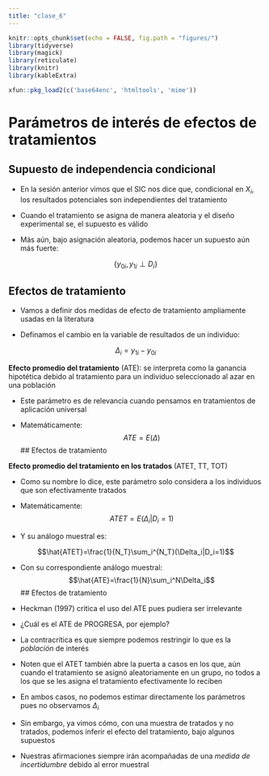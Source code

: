 ```yaml
---
title: "clase_6"
---
```


```r
knitr::opts_chunk$set(echo = FALSE, fig.path = "figures/")
library(tidyverse)
library(magick)
library(reticulate)
library(knitr)
library(kableExtra)

xfun::pkg_load2(c('base64enc', 'htmltools', 'mime'))
```

# Parámetros de interés de efectos de tratamientos

## Supuesto de independencia condicional

- En la sesión anterior vimos que el SIC nos dice que, condicional en $X_i$, los resultados potenciales son independientes del tratamiento

- Cuando el tratamiento se asigna de manera aleatoria y el diseño experimental se, el supuesto es válido

- Más aún, bajo asignación aleatoria, podemos hacer un supuesto aún más fuerte:

$$\{y_{0i},y_{1i}\perp D_i \}$$


## Efectos de tratamiento

- Vamos a definir dos medidas de efecto de tratamiento ampliamente usadas en la literatura

- Definamos el cambio en la variable de resultados de un individuo:

$$\Delta_i=y_{1i}-y_{0i}$$

**Efecto promedio del tratamiento** (ATE): se interpreta como la ganancia hipotética debido al tratamiento para un individuo seleccionado al azar en una población

- Este parámetro es de relevancia cuando pensamos en tratamientos de aplicación universal

- Matemáticamente:
$$ATE=E(\Delta)$$
## Efectos de tratamiento

**Efecto promedio del tratamiento en los tratados** (ATET, TT, TOT)

- Como su nombre lo dice, este parámetro solo considera a los individuos que son efectivamente tratados

- Matemáticamente:
$$ATET=E(\Delta_i|D_i=1)$$

- Y su análogo muestral es:

$$\hat{ATET}=\frac{1}{N_T}\sum_i^{N_T}(\Delta_i|D_i=1)$$


- Con su correspondiente análogo muestral:
$$\hat{ATE}=\frac{1}{N}\sum_i^N\Delta_i$$
## Efectos de tratamiento

- Heckman (1997) critica el uso del ATE pues pudiera ser irrelevante

- ¿Cuál es el ATE de PROGRESA, por ejemplo?

- La contracrítica es que siempre podemos restringir lo que es la *población* de interés

- Noten que el ATET también abre la puerta a casos en los que, aún cuando el tratamiento se asignó aleatoriamente en un grupo, no todos a los que se les asigna el tratamiento efectivamente lo reciben

- En ambos casos, no podemos estimar directamente los parámetros pues no observamos $\Delta_i$

- Sin embargo, ya vimos cómo, con una muestra de tratados y no tratados, podemos inferir el efecto del tratamiento, bajo algunos supuestos

- Nuestras afirmaciones siempre irán acompañadas de una *medida de incertidumbre* debido al error muestral
